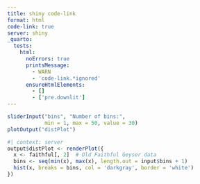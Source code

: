 ```yaml
---
title: shiny code-link
format: html
code-link: true
server: shiny
_quarto:
  tests:
    html:
      noErrors: true
      printsMessage:
        - WARN
        - 'code-link.*ignored'
      ensureHtmlElements:
        - []
        - ['pre.downlit']
---
```


```r
sliderInput("bins", "Number of bins:", 
            min = 1, max = 50, value = 30)
plotOutput("distPlot")
```

```r
#| context: server
output$distPlot <- renderPlot({
  x <- faithful[, 2]  # Old Faithful Geyser data
  bins <- seq(min(x), max(x), length.out = input$bins + 1)
  hist(x, breaks = bins, col = 'darkgray', border = 'white')
})
```
